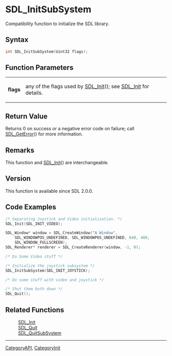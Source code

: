 = SDL_InitSubSystem =

Compatibility function to initialize the SDL library.

== Syntax ==

<syntaxhighlight lang='c'>
int SDL_InitSubSystem(Uint32 flags);
</syntaxhighlight>

== Function Parameters ==

{|
|'''flags'''
|any of the flags used by [[SDL_Init]](); see [[SDL_Init]] for details.
|}

== Return Value ==

Returns 0 on success or a negative error code on failure; call
[[SDL_GetError]]() for more information.

== Remarks ==

This function and [[SDL_Init]]() are interchangeable.

== Version ==

This function is available since SDL 2.0.0.

== Code Examples ==

<syntaxhighlight lang='c++'>
/* Separating Joystick and Video initialization. */
SDL_Init(SDL_INIT_VIDEO);

SDL_Window* window = SDL_CreateWindow("A Window",
    SDL_WINDOWPOS_UNDEFINED, SDL_WINDOWPOS_UNDEFINED, 640, 480,
    SDL_WINDOW_FULLSCREEN);
SDL_Renderer* renderer = SDL_CreateRenderer(window, -1, 0);

/* Do Some Video stuff */

/* Initialize the joystick subsystem */
SDL_InitSubSystem(SDL_INIT_JOYSTICK);

/* Do some stuff with video and joystick */

/* Shut them both down */
SDL_Quit();
</syntaxhighlight>

== Related Functions ==

:[[SDL_Init]]
:[[SDL_Quit]]
:[[SDL_QuitSubSystem]]

----
[[CategoryAPI]], [[CategoryInit]]


